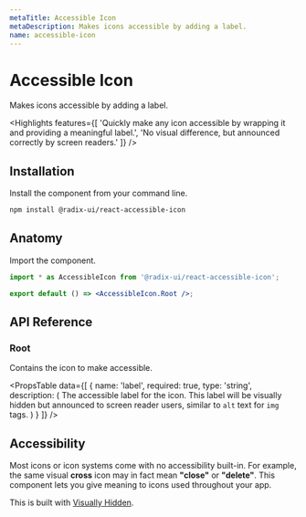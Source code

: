 ```yaml
---
metaTitle: Accessible Icon
metaDescription: Makes icons accessible by adding a label.
name: accessible-icon
---
```


# Accessible Icon

<Description>Makes icons accessible by adding a label.</Description>

<Highlights
	features={[
		'Quickly make any icon accessible by wrapping it and providing a meaningful label.',
		'No visual difference, but announced correctly by screen readers.'
	]}
/>

## Installation

Install the component from your command line.

```bash
npm install @radix-ui/react-accessible-icon
```

## Anatomy

Import the component.

```jsx
import * as AccessibleIcon from '@radix-ui/react-accessible-icon';

export default () => <AccessibleIcon.Root />;
```

## API Reference

### Root

Contains the icon to make accessible.

<PropsTable
	data={[
		{
			name: 'label',
			required: true,
			type: 'string',
			description: (
				<span>
					The accessible label for the icon. This label will be visually hidden but announced to
					screen reader users, similar to <Code>alt</Code> text for <Code>img</Code>
					tags.
				</span>
			)
		}
	]}
/>

## Accessibility

Most icons or icon systems come with no accessibility built-in. For example, the same visual **cross** icon may in fact mean **"close"** or **"delete"**. This component lets you give meaning to icons used throughout your app.

This is built with [Visually Hidden](../utilities/visually-hidden).
